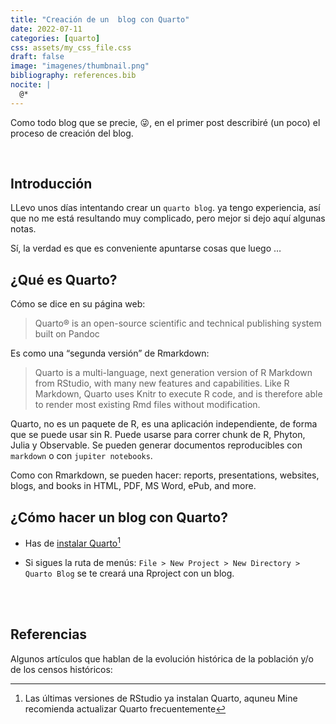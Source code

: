 ```yaml
---
title: "Creación de un  blog con Quarto"
date: 2022-07-11
categories: [quarto]
css: assets/my_css_file.css 
draft: false
image: "imagenes/thumbnail.png"
bibliography: references.bib
nocite: |
  @*
---
```


Como todo blog que se precie, 😜, en el primer post describiré (un poco) el proceso de creación del blog.

<br>

## Introducción

LLevo unos días intentando crear un `quarto blog`. ya tengo experiencia, así que no me está resultando muy complicado, pero mejor si dejo aquí algunas notas.


::: column-margin
Sí, la verdad es que es conveniente apuntarse cosas que luego ...
:::


## ¿Qué es Quarto?

Cómo se dice en su página web:

> Quarto® is an open-source scientific and technical publishing system built on Pandoc

Es como una "segunda versión" de Rmarkdown:

> Quarto is a multi-language, next generation version of R Markdown from RStudio, with many new features and capabilities. Like R Markdown, Quarto uses Knitr to execute R code, and is therefore able to render most existing Rmd files without modification.

Quarto, no es un paquete de R, es una aplicación independiente, de forma que se puede usar sin R. Puede usarse para correr chunk de R, Phyton, Julia y Observable. Se pueden generar documentos reproducibles con `markdown` o con `jupiter notebooks`.

Como con Rmarkdown, se pueden hacer:  reports, presentations, websites, blogs, and books in HTML, PDF, MS Word, ePub, and more.


## ¿Cómo hacer un blog con Quarto?

- Has de [instalar Quarto](https://quarto.org/docs/get-started/)^[Las últimas versiones de RStudio ya instalan Quarto, aquneu Mine recomienda actualizar Quarto frecuentemente]

- Si sigues la ruta de menús: `File > New Project > New Directory > Quarto Blog` se te creará una Rproject con un blog.




<br><br>

## Referencias

Algunos artículos que hablan de la evolución histórica de la población y/o de los censos históricos:

::: {#refs}
:::
